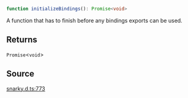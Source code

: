 ```ts
function initializeBindings(): Promise<void>
```

A function that has to finish before any bindings exports can be used.

## Returns

`Promise`\<`void`\>

## Source

[snarky.d.ts:773](https://github.com/o1-labs/o1js/blob/081e48fe103a96db7083cdaea72a409cca3182c3/src/snarky.d.ts#L773)
